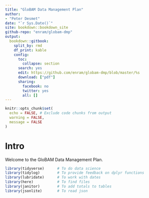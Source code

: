```yaml
---
title: "GloBAM Data Management Plan"
author:
- "Peter Desmet"
date: "`r Sys.Date()`"
site: bookdown::bookdown_site
github-repo: "enram/globam-dmp"
output:
  bookdown::gitbook:
    split_by: rmd
    df_print: kable
    config:
      toc:
        collapse: section
      search: yes
      edit: https://github.com/enram/globam-dmp/blob/master/%s
      download: ["pdf"]
      sharing:
        facebook: no
        twitter: yes
        all: []
---
```


```r
knitr::opts_chunk$set(
  echo = FALSE, # Exclude code chunks from output
  warning = FALSE,
  message = FALSE
)
```

# Intro

Welcome to the GloBAM Data Management Plan.

```r
library(tidyverse)      # To do data science
library(tidylog)        # To provide feedback on dplyr functions
library(lubridate)      # To work with dates
library(here)           # To find files
library(janitor)        # To add totals to tables
library(jsonlite)       # To read json
```

